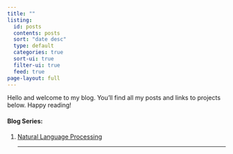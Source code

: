 ```yaml
---
title: ""
listing:
  id: posts
  contents: posts
  sort: "date desc"
  type: default
  categories: true
  sort-ui: true
  filter-ui: true
  feed: true
page-layout: full
---
```


Hello and welcome to my blog. You’ll find all my posts and links to projects below. Happy reading!

#### Blog Series:
1. [Natural Language Processing](nlp_series.qmd)
<hr/>

::: {#posts}
:::